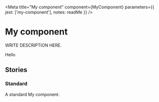 
<Meta
  title="My component"
  component={MyComponent}
  parameters={{
    jest: ['my-component'],
    notes: readMe
  }}
/>

# My component

WRITE DESCRIPTION HERE.

<Preview withToolbar>
  <Story name="MyComponent">
    <MyComponent heading="Example #1">
      Hello
    </MyComponent>
  </Story>
</Preview>

<Props of={MyComponent} />

## Stories
### Standard

A standard My component.

<Preview>
  <Story name="Standard">
    <MyComponent />
  </Story>
</Preview>
